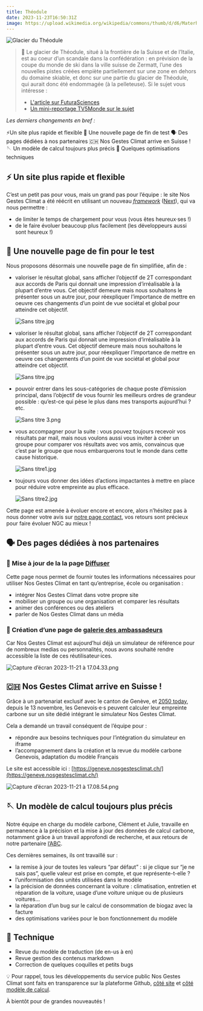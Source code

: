 ```yaml
---
title: Théodule
date: 2023-11-23T16:50:31Z
image: https://upload.wikimedia.org/wikipedia/commons/thumb/d/d6/Materhorno_de_Gornergrato.jpg/800px-Materhorno_de_Gornergrato.jpg
---
```


![Glacier du Théodule](https://upload.wikimedia.org/wikipedia/commons/thumb/d/d6/Materhorno_de_Gornergrato.jpg/800px-Materhorno_de_Gornergrato.jpg)


> 🧊 Le glacier de Théodule, situé à la frontière de la Suisse et de l’Italie, est au coeur d’un scandale dans la confédération : en prévision de la coupe du monde de ski dans la ville suisse de Zermatt, l’une des nouvelles pistes créées empiète partiellement sur une zone en dehors du domaine skiable, et donc sur une partie du glacier de Théodule, qui aurait donc été endommagée (à la pelleteuse).
> Si le sujet vous intéresse :
> - [L'article sur FuturaSciences](https://www.futura-sciences.com/sciences/actualites/satellite-scandaleux-pillage-glacier-pelleteuses-vu-espace-108546/)
> - [Un mini-reportage TV5Monde sur le sujet](https://information.tv5monde.com/environnement/video/suisse-le-glacier-du-theodule-eventre-par-les-pelleteuses-2672970)


*Les derniers changements en bref :*

⚡Un site plus rapide et flexible
🏁 Une nouvelle page de fin de test
🗣️ Des pages dédiées à nos partenaires
🇨🇭 Nos Gestes Climat arrive en Suisse ! 
🪡 Un modèle de calcul toujours plus précis
🤖 Quelques optimisations techniques

## ⚡ Un site plus rapide et flexible

C’est un petit pas pour vous, mais un grand pas pour l’équipe : le site Nos Gestes Climat a été réécrit en utilisant un nouveau *[framework](https://fr.wikipedia.org/wiki/Framework_Web)* ([Next](https://nextjs.org/)), qui va nous permettre :

- de limiter le temps de chargement pour vous (vous êtes heureux·ses !)
- de le faire évoluer beaucoup plus facilement (les développeurs aussi sont heureux !)


## 🏁 Une nouvelle page de fin pour le test

Nous proposons désormais une nouvelle page de fin simplifiée, afin de :

- valoriser le résultat global, sans afficher l’objectif de 2T correspondant aux accords de Paris qui donnait une impression d’irréalisable à la plupart d’entre vous. Cet objectif demeure mais nous souhaitons le présenter sous un autre jour, pour réexpliquer l’importance de mettre en oeuvre ces changements d’un point de vue sociétal et global pour atteindre cet objectif.
    
    ![Sans titre.jpg](https://prod-files-secure.s3.us-west-2.amazonaws.com/a33bcf70-8792-422e-bd32-0327fc741a8b/6991889a-2c01-44a4-8395-33b9284f6b52/Sans_titre.jpg)
- valoriser le résultat global, sans afficher l’objectif de 2T correspondant aux accords de Paris qui donnait une impression d’irréalisable à la plupart d’entre vous. Cet objectif demeure mais nous souhaitons le présenter sous un autre jour, pour réexpliquer l’importance de mettre en oeuvre ces changements d’un point de vue sociétal et global pour atteindre cet objectif.
    
    ![Sans titre.jpg](https://prod-files-secure.s3.us-west-2.amazonaws.com/a33bcf70-8792-422e-bd32-0327fc741a8b/6991889a-2c01-44a4-8395-33b9284f6b52/Sans_titre.jpg)
    
- pouvoir entrer dans les sous-catégories de chaque poste d’émission principal, dans l’objectif de vous fournir les meilleurs ordres de grandeur possible : qu’est-ce qui pèse le plus dans mes transports aujourd’hui ? etc.
    
    ![Sans titre 3.png](https://prod-files-secure.s3.us-west-2.amazonaws.com/a33bcf70-8792-422e-bd32-0327fc741a8b/e153b6ed-8b59-4aa9-9436-8ecad87f62f9/Sans_titre_3.png)
    
- vous accompagner pour la suite : vous pouvez toujours recevoir vos résultats par mail, mais nous voulons aussi vous inviter à créer un groupe pour comparer vos résultats avec vos amis, convaincus que c’est par le groupe que nous embarquerons tout le monde dans cette cause historique.
    
    ![Sans titre1.jpg](https://prod-files-secure.s3.us-west-2.amazonaws.com/a33bcf70-8792-422e-bd32-0327fc741a8b/69bea357-e829-43a7-85b4-03db84655ec4/Sans_titre1.jpg)
    
- toujours vous donner des idées d’actions impactantes à mettre en place pour réduire votre empreinte au plus efficace.
    
    ![Sans titre2.jpg](https://prod-files-secure.s3.us-west-2.amazonaws.com/a33bcf70-8792-422e-bd32-0327fc741a8b/e8f18da5-cff0-492e-bbcc-28c0d6839cfb/Sans_titre2.jpg)
    

Cette page est amenée à évoluer encore et encore, alors n’hésitez pas à nous donner votre avis sur [notre page contact](https://www.notion.so/Th-odule-891ecde9619d445d9c7462751dfde7c1?pvs=21), vos retours sont précieux pour faire évoluer NGC au mieux !


## 🗣️ Des pages dédiées à nos partenaires


### 📢 Mise à jour de la la page [Diffuser](https://nosgestesclimat.fr/diffuser)

Cette page nous permet de fournir toutes les informations nécessaires pour utiliser Nos Gestes Climat en tant qu’entreprise, école ou organisation : 

- intégrer Nos Gestes Climat dans votre propre site
- mobiliser un groupe ou une organisation et comparer les résultats
- animer des conférences ou des ateliers
- parler de Nos Gestes Climat dans un média


### 👯 Création d’une page de [galerie des ambassadeurs](https://nosgestesclimat.fr/ambassadeurs)

Car Nos Gestes Climat est aujourd’hui déjà un simulateur de référence pour de nombreux medias ou personnalités, nous avons souhaité rendre accessible la liste de ces réutilisateur·ices.

![Capture d’écran 2023-11-21 à 17.04.33.png](https://prod-files-secure.s3.us-west-2.amazonaws.com/a33bcf70-8792-422e-bd32-0327fc741a8b/b76aa996-2385-4f64-b6fa-a1a06f8031ac/Capture_decran_2023-11-21_a_17.04.33.png)


## 🇨🇭 Nos Gestes Climat arrive en Suisse !

Grâce à un partenariat exclusif avec le canton de Genève, et [2050 today](https://2050today.org/), depuis le 13 novembre, les Genevois·e·s peuvent calculer leur empreinte carbone sur un site dédié intégrant le simulateur Nos Gestes Climat. 

Cela a demandé un travail conséquent de l’équipe pour : 

- répondre aux besoins techniques pour l’intégration du simulateur en iframe
- l’accompagnement dans la création et la revue du modèle carbone Genevois, adaptation du modèle Français

Le site est accessible ici : [https://geneve.nosgestesclimat.ch/](https://geneve.nosgestesclimat.ch/)

![Capture d’écran 2023-11-21 à 17.08.54.png](https://prod-files-secure.s3.us-west-2.amazonaws.com/a33bcf70-8792-422e-bd32-0327fc741a8b/f0fefc74-3c4e-4ec0-a9d6-684d7d551bee/Capture_decran_2023-11-21_a_17.08.54.png)


## 🪡 Un modèle de calcul toujours plus précis

Notre équipe en charge du modèle carbone, Clément et Julie, travaille en permanence à la précision et la mise à jour des données de calcul carbone, notamment grâce à un travail approfondi de recherche, et aux retours de notre partenaire [l’ABC](https://abc-transitionbascarbone.fr/).

Ces dernières semaines, ils ont travaillé sur : 

- la remise à jour de toutes les valeurs “par défaut” : si je clique sur “je ne sais pas”, quelle valeur est prise en compte, et que représente-t-elle ?
- l’uniformisation des unités utilisées dans le modèle
- la précision de données concernant la voiture : climatisation, entretien et réparation de la voiture, usage d’une voiture unique ou de plusieurs voitures…
- la réparation d’un bug sur le calcul de consommation de biogaz avec la facture
- des optimisations variées pour le bon fonctionnement du modèle


## 🤖 Technique

- Revue du modèle de traduction (de en-us à en)
- Revue gestion des contenus markdown
- Correction de quelques coquilles et petits bugs


💡 Pour rappel, tous les développements du service public Nos Gestes Climat sont faits en transparence sur la plateforme Github, [côté site](https://github.com/incubateur-ademe/nosgestesclimat-site/) et [côté modèle de calcul](https://github.com/incubateur-ademe/nosgestesclimat).

À bientôt pour de grandes nouveautés !

